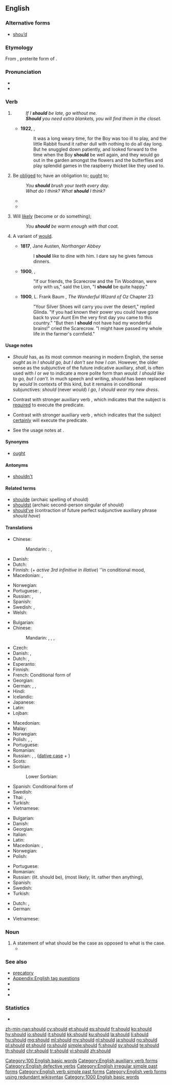 ==English==

===Alternative forms===
* [[shou’d]] {{qualifier|obsolete}}

===Etymology===
From {{etyl|ang|en}} {{term|sceolde|lang=ang||}}, preterite form of {{term|sculan||lang=ang|owe", "be obliged}}.

===Pronunciation===
* {{IPA|/ʃʊd/|lang=en}}
* {{rhymes|ʊd|lang=en}}

===Verb===
{{head|en|verb}}

# {{context|auxiliary|lang=en}} {{non-gloss definition|Used to form the future tense of the [[subjunctive mood|subjunctive]] mood, usually in the first person.}}
#: ''If I '''should''' be late, go without me.''
#: '''''Should''' you need extra blankets, you will find them in the closet.''
#* '''1922''', {{w|Margery Williams}}, ''{{w|The Velveteen Rabbit}}''
#*: It was a long weary time, for the Boy was too ill to play, and the little Rabbit found it rather dull with nothing to do all day long. But he snuggled down patiently, and looked forward to the time when the Boy '''should''' be well again, and they would go out in the garden amongst the flowers and the butterflies and play splendid games in the raspberry thicket like they used to.
# {{context|auxiliary|lang=en}} Be [[obliged]] to; have an obligation to; [[ought]] to; {{non-gloss definition|indicates that the [[subject]] of the sentence has some [[obligation]] to execute the sentence [[predicate]].}}
#: ''You '''should''' brush your teeth every day.''
#: ''What do I think? What '''should''' I think?''
#* {{quote-news
    | date = 21 August 2012
    | first = Ed
    | last = Pilkington
    | title = Death penalty on trial: should Reggie Clemons live or die?
    | newspaper = The Guardian
    | url = http://www.guardian.co.uk/world/2012/aug/21/death-penalty-trial-reggie-clemons?newsfeed=true
    | page =
    | passage = Next month, Clemons will be brought before a court presided over by a "special master", who will review the case one last time. The hearing will be unprecedented in its remit, but at its core will be a simple issue: '''should''' Reggie Clemons live or die?
}}
#* {{quote-news|year=2011|date=April 15|author=Saj Chowdhury|title=Norwich 2 - 1 Nott'm Forest|work=BBC Sport|url=http://news.bbc.co.uk/sport2/hi/football/13009332.stm|passage=Forest '''should''' have equalised before half-time but David McGoldrick scuffed his volley as he attempted to convert McGugan's floated free-kick}}
# {{context|auxiliary|lang=en}} Will [[likely]] (become or do something); {{non-gloss definition|indicates that the [[subject]] of the sentence is [[likely]] to execute the sentence [[predicate]].}}
#: ''You '''should''' be warm enough with that coat.''
# {{context|modern|lang=en}} A variant of [[would]].
#* '''1817''', Jane Austen, ''Northanger Abbey‎''
#*: I '''should''' like to dine with him. I dare say he gives famous dinners.
#* '''1900''', {{w|L. Frank Baum}}, {{w|The Wonderful Wizard of Oz}}
#*: "If our friends, the Scarecrow and the Tin Woodman, were only with us," said the Lion, "I '''should''' be quite happy."
#* '''1900''', L. Frank Baum , ''The Wonderful Wizard of Oz'' Chapter 23
#*: "Your Silver Shoes will carry you over the desert," replied Glinda. "If you had known their power you could have gone back to your Aunt Em the very first day you came to this country." "But then I '''should''' not have had my wonderful brains!" cried the Scarecrow. "I might have passed my whole life in the farmer's cornfield."

====Usage notes====
* ''Should'' has, as its most common meaning in modern English, the sense ''ought'' as in ''I should go, but I don't see how I can''. However, the older sense as the subjunctive of the future indicative auxiliary, ''shall'', is often used with ''I'' or ''we'' to indicate a more polite form than ''would'': ''I should like to go, but I can't''. In much speech and writing, ''should'' has been replaced by ''would'' In contexts of this kind, but it remains in conditional subjunctives: ''should'' (never ''would'') ''I go, I should wear my new dress''.

* {{sense|obligation}} Contrast with stronger auxiliary verb {{term|must}}, which indicates that the subject is [[require]]d to execute the predicate.
* {{sense|likely}} Contrast with stronger auxiliary verb {{term|must}}, which indicates that the subject [[certainly]] will execute the predicate.
* See the usage notes at {{term|shall}}.

====Synonyms====
* {{sense|obligation}} [[ought]]

====Antonyms====
* {{sense|obligation}} [[shouldn't]]

====Related terms====
* [[shoulde]] (archaic spelling of should)
* [[shouldst]] (archaic second-person singular of should)
* [[should've]] (contraction of future perfect subjunctive auxiliary phrase ''should have'')

====Translations====
{{trans-top|If; in case of}}
* Chinese:
*: Mandarin: : {{t+|cmn|如果|tr=rúguǒ|sc=Hani}}, {{t+|cmn|倘若|tr=tǎngruò|sc=Hani}}
* Danish: {{t+|da|skulle}}
* Dutch: {{t+|nl|mochten}}
* Finnish: {{t+|fi|sattua}} (+ ''active 3rd infinitive in illative'') ''in conditional mood, {{t|fi|in a jos clause''}}
* Macedonian: {{t+|mk|ако|tr=áko|sc=Cyrl}}, {{t|mk|доколку|tr=dókolku|sc=Cyrl}}
{{trans-mid}}
* Norwegian: {{t+|no|skulle}}
* Portuguese: {{t+|pt|se}}, {{t+|pt|caso}}
* Russian: {{t+|ru|если|tr=jésli}}, {{t+|ru|ежели|tr=jéželi}} {{qualifier|archaic}}
* Spanish: {{t+|es|si}}
* Swedish: {{t+|sv|om}}, {{t+|sv|skulle}}
* Welsh: {{t|cy|os}}
{{trans-bottom}}

{{trans-top|expressing obligation}}
* Bulgarian: {{t-needed|bg}}
* Chinese:
*: Mandarin: {{t|cmn|應該|sc=Hani}}, {{t+|cmn|应该|tr=yīnggāi|sc=Hani}}, {{t|cmn|應當|sc=Hani}}, {{t+|cmn|应当|tr=yīngdāng|sc=Hani}}
* Czech: {{t|cs|měl by}}
* Danish: {{t+|da|skulle}}, {{t+|da|burde}}
* Dutch: {{t+|nl|moeten}}, {{t|nl|zou moeten}}
* Esperanto: {{t|eo|devi}}
* Finnish: {{t|fi|pitäisi}}
* French: Conditional form of {{t+|fr|devoir}}
* Georgian: {{t-needed|ka}}
* German: {{t+|de|sollen}}, {{t+|de|sollte}}, {{t+|de|müsste}}
* Hindi: {{t|hi|चाहिए|tr=cāhiē}}
* Icelandic: {{t+|is|eiga að}}
* Japanese: {{t|ja|べき|alt=...べきである|tr=...beki dearu}}
* Latin: {{qualifier|used a verb in imprefect subjuntive}} {{t|la|essem|tr=I should be}}
* Lojban: {{t|jbo|.ei}}
{{trans-mid}}
* Macedonian: {{t|mk|треба|tr=tréba|sc=Cyrl}}
* Malay: {{t|ms|patut}}
* Norwegian: {{t+|no|burde}}
* Polish: {{t+|pl|powinien|m}}, {{t|pl|powinna|f}}, {{t+|pl|powinno|n}}
* Portuguese: {{t+|pt|dever}}
* Romanian: {{t-needed|ro}}
* Russian: {{t+|ru|должен|m|tr=dólžen}}, {{t+|ru|обязанный|m|tr=objázan|alt=обязан}}, ([[dative case]] + ) {{t+|ru|следовать|tr=slédujet|alt=следует}}
* Scots: {{t|sco|shud}}
* Sorbian:
*: Lower Sorbian: {{t|dsb|dejaś}}
* Spanish: Conditional form of {{t+|es|deber}}
* Swedish: {{t+|sv|böra}}
* Thai: {{t+|th|ควร|tr=kuan}}, {{t|th|ควรจะ|tr=kuan jà}}
* Turkish: {{t-needed|tr}}
* Vietnamese: {{t+|vi|nên}}
{{trans-bottom}}

{{trans-top|expressing likelihood}}
* Bulgarian: {{t-needed|bg}}
* Danish: {{t+|da|skulle}}
* Georgian: {{t-needed|ka}}
* Italian: {{t+|it|dovere}}
* Latin: {{t+|la|debeo}}
* Macedonian: {{t|mk|треба|tr=tréba|sc=Cyrl}}, {{t|mk|би требало|tr=bi trébalo|sc=Cyrl}}
* Norwegian: {{t+|no|burde}}
* Polish: {{t+|pl|powinno}}
{{trans-mid}}
* Portuguese: {{t+|pt|dever}}
* Romanian: {{t-needed|ro}}
* Russian: {{t+|ru|должно быть|tr=dolžnó byt'|sc=Cyrl}} (lit. should be), {{t|ru|скорее всего|tr=skoréje vsevó|sc=Cyrl}} (most likely; lit. rather then anything), {{t+|ru|будет|tr=more certainity|sc=Cyrl}}
* Spanish: {{t+|es|deber}}
* Swedish: {{t+|sv|böra}}
* Turkish: {{t-needed|tr}}
{{trans-bottom}}

{{checktrans-top}}
* Dutch: {{t+check|nl|zou}}, {{t+check|nl|zouden}}
* German: {{t+check|de|sollte}}
{{trans-mid}}
* Vietnamese: {{t+check|vi|nên}}
{{trans-bottom}}

===Noun===
{{en-noun}}

# A statement of what should be the case as opposed to what is the case.
#* {{quote-book|year=2003|title=Overcoming Resistance in Cognitive Therapy|author=Robert L. Leahy
|passage=However, we can address maladaptive '''shoulds''' by examining the differences between prior events, causes, proximate causes, and moral responsibility.
|url=http://books.google.com/books?id=NShtFzMDJckC&lpg=PA139&dq=%22shoulds%22&pg=PA159#v=onepage&q=%22shoulds%22&f=false}}

===See also===
* [[precatory]]
* [[Appendix:English tag questions]]
* {{projectlink|wikipedia|Auxiliary verb}}
* {{projectlink|wikipedia|Modal verb}}
* {{projectlink|wikipedia|Shall and will}}

===Statistics===
* {{rank|now|then|a|80|should|can|made|did}}

[[Category:100 English basic words]]
[[Category:English auxiliary verb forms]]
[[Category:English defective verbs]]
[[Category:English irregular simple past forms]]
[[Category:English verb simple past forms]]
[[Category:English verb forms using redundant wikisyntax]]

[[Category:1000 English basic words]]

[[zh-min-nan:should]]
[[cy:should]]
[[et:should]]
[[es:should]]
[[fr:should]]
[[ko:should]]
[[hy:should]]
[[io:should]]
[[it:should]]
[[kk:should]]
[[ku:should]]
[[la:should]]
[[li:should]]
[[hu:should]]
[[mg:should]]
[[ml:should]]
[[my:should]]
[[nl:should]]
[[ja:should]]
[[no:should]]
[[pl:should]]
[[pt:should]]
[[ro:should]]
[[simple:should]]
[[fi:should]]
[[sv:should]]
[[te:should]]
[[th:should]]
[[chr:should]]
[[tr:should]]
[[vi:should]]
[[zh:should]]